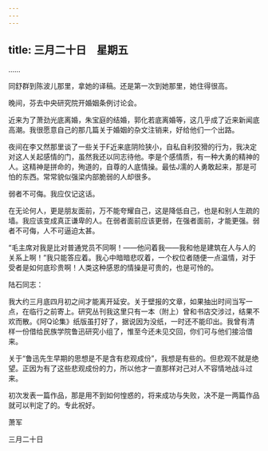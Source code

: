 ```yaml
---
---
---
```

title: 三月二十日　星期五
---




……

同舒群到陈波儿那里，拿她的译稿。还是第一次到她那里，她住得很高。

晚间，芬去中央研究院开婚姻条例讨论会。

近来为了萧劲光底离婚，朱宝庭的结婚，郭化若底离婚等，这几乎成了近来新闻底高潮。我很愿意自己的那几篇关于婚姻的杂文注销来，好给他们一个出路。

夜间在李又然那里谈了一些关于F近来底阴险狭小，自私自利狡猾的行为，我决定对这人关起感情的门，虽然我还以同志待他。李是个感情质，有一种大勇的精神的人。这精神是拼命的，殉道的，自尊的人底情操。最怯J濡的人勇敢起来，那是可怕的东西。常常貌似强梁内部脆弱的人却很多。

弱者不可侮。我应仅记这话。

在无论何人，更是朋友面前，万不能夸耀自己，这是降低自己，也是和别人生疏的墙。我应该变成真正谦卑的人。在弱者面前应该更弱，在强者面前，才能更强。弱者不可侮，人不可逼迫太甚。

“毛主席对我是比对普通党员不同啊！——他问着我——我和他是建筑在人与人的关系上啊！”我只能答应着。我心中暗暗悲叹着，一个权位者随便一点温情，对于受者是如何底珍贵啊！人类这种感恩的情操是可贵的，也是可怜的。

陆石同志：

我大约三月底四月初之间才能离开延安。关于壁报的文章，如果抽出时间当写一点，在临行之前寄上。研究丛刊我这里只有一本（附上）曾和书店交涉过，结果不欢而散。《阿Q论集》纸版虽打好了，据说因为没纸，一时还不能印出。我曾有清样一份借给民族学院鲁迅研究小组了，惟至今还未见交回，你们可与他们接洽借来。

关于“鲁迅先生早期的思想是不是含有悲观成份”，我想是有些的。但悲观不就是绝望。正因为有了这些悲观成份的力，所以他才一直那样对己对人不容情地战斗过来。

初次发表一篇作品，那是用不到如何惶惑的，将来成功与失败，决不是一两篇作品就可以判定了的。专此祝好。

萧军

三月二十日